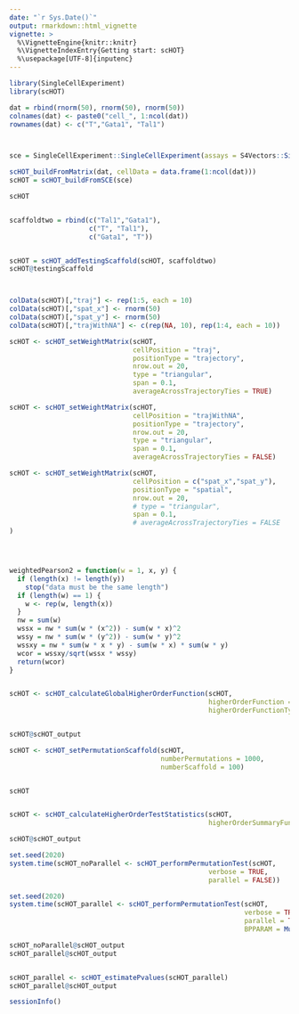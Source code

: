 ```yaml
---
date: "`r Sys.Date()`"
output: rmarkdown::html_vignette
vignette: >
  %\VignetteEngine{knitr::knitr}
  %\VignetteIndexEntry{Getting start: scHOT}
  %\usepackage[UTF-8]{inputenc}
---
```


```r
library(SingleCellExperiment)
library(scHOT)
```


```r

dat = rbind(rnorm(50), rnorm(50), rnorm(50))
colnames(dat) <- paste0("cell_", 1:ncol(dat))
rownames(dat) <- c("T","Gata1", "Tal1")



sce = SingleCellExperiment::SingleCellExperiment(assays = S4Vectors::SimpleList(counts = dat))

scHOT_buildFromMatrix(dat, cellData = data.frame(1:ncol(dat)))
scHOT = scHOT_buildFromSCE(sce)

scHOT


scaffoldtwo = rbind(c("Tal1","Gata1"),
                    c("T", "Tal1"),
                    c("Gata1", "T"))


scHOT = scHOT_addTestingScaffold(scHOT, scaffoldtwo)
scHOT@testingScaffold



colData(scHOT)[,"traj"] <- rep(1:5, each = 10)
colData(scHOT)[,"spat_x"] <- rnorm(50)
colData(scHOT)[,"spat_y"] <- rnorm(50)
colData(scHOT)[,"trajWithNA"] <- c(rep(NA, 10), rep(1:4, each = 10))

scHOT <- scHOT_setWeightMatrix(scHOT,
                               cellPosition = "traj",
                               positionType = "trajectory",
                               nrow.out = 20,
                               type = "triangular",
                               span = 0.1,
                               averageAcrossTrajectoryTies = TRUE)

scHOT <- scHOT_setWeightMatrix(scHOT,
                               cellPosition = "trajWithNA",
                               positionType = "trajectory",
                               nrow.out = 20,
                               type = "triangular",
                               span = 0.1,
                               averageAcrossTrajectoryTies = FALSE)

scHOT <- scHOT_setWeightMatrix(scHOT,
                               cellPosition = c("spat_x","spat_y"),
                               positionType = "spatial",
                               nrow.out = 20,
                               # type = "triangular",
                               span = 0.1,
                               # averageAcrossTrajectoryTies = FALSE
)




weightedPearson2 = function(w = 1, x, y) {
  if (length(x) != length(y)) 
    stop("data must be the same length")
  if (length(w) == 1) {
    w <- rep(w, length(x))
  }
  nw = sum(w)
  wssx = nw * sum(w * (x^2)) - sum(w * x)^2
  wssy = nw * sum(w * (y^2)) - sum(w * y)^2
  wssxy = nw * sum(w * x * y) - sum(w * x) * sum(w * y)
  wcor = wssxy/sqrt(wssx * wssy)
  return(wcor)
}


scHOT <- scHOT_calculateGlobalHigherOrderFunction(scHOT, 
                                                  higherOrderFunction = weightedPearson2,
                                                  higherOrderFunctionType = "weighted")


scHOT@scHOT_output

scHOT <- scHOT_setPermutationScaffold(scHOT, 
                                      numberPermutations = 1000,
                                      numberScaffold = 100)


scHOT


scHOT <- scHOT_calculateHigherOrderTestStatistics(scHOT,
                                                  higherOrderSummaryFunction = sd)

scHOT@scHOT_output

set.seed(2020)
system.time(scHOT_noParallel <- scHOT_performPermutationTest(scHOT, 
                                                  verbose = TRUE,
                                                  parallel = FALSE))

set.seed(2020)
system.time(scHOT_parallel <- scHOT_performPermutationTest(scHOT, 
                                                           verbose = TRUE,
                                                           parallel = TRUE,
                                                           BPPARAM = MulticoreParam(workers = 4)))

scHOT_noParallel@scHOT_output
scHOT_parallel@scHOT_output


scHOT_parallel <- scHOT_estimatePvalues(scHOT_parallel)
scHOT_parallel@scHOT_output
```


```r
sessionInfo()
```
